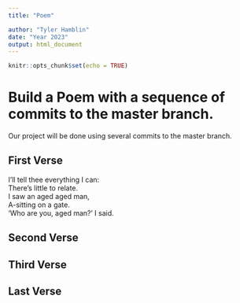 ```yaml
---
title: "Poem"

author: "Tyler Hamblin"
date: "Year 2023"
output: html_document
---
```


```r
knitr::opts_chunk$set(echo = TRUE)
```
# Build a Poem with a sequence of commits to the master branch.
Our project will be done using several commits to the master branch.
<!-- Do not modify or change any text in "!--" bracketed areas such as this --- these are instructions to
you, if you change any of this the git program will notice it and compromise your git merging strategy !-->

## First Verse 
<!--Put the first five lines of a poem by Lewis Carrol in this section!-->
I'll tell thee everything I can:     
There's little to relate.         
I saw an aged aged man,        
A-sitting on a gate.         
'Who are you, aged man?' I said.     

## Second Verse
<!--Put the first five lines of a poem by Robert Frost here!-->




## Third Verse
<!--Put the first two verses of The Walrus and the Carpenter here!-->

## Last Verse
<!--Put a short poem of your choice 8-20 lines,here!-->
